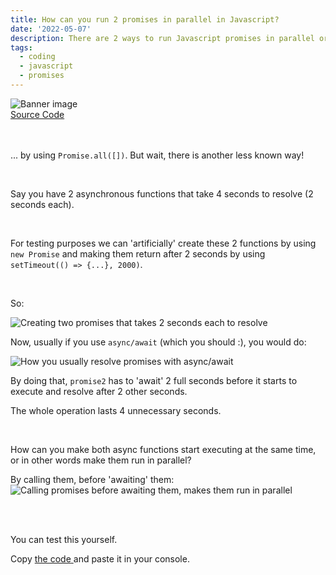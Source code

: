 ```yaml
---
title: How can you run 2 promises in parallel in Javascript?
date: '2022-05-07'
description: There are 2 ways to run Javascript promises in parallel or concurrently; by using Promise.all or by calling the promises before awaiting them
tags:
  - coding
  - javascript
  - promises
---
```


<img src="/images/posts/promises.png" alt="Banner image" />

<br />

<a href="https://github.com/Nderim1/javascript/blob/main/promises.js" target="_blank">
  <span class='link'>Source Code</span>
</a>

<br />
<br />
<br />

... by using `Promise.all([])`.
But wait, there is another less known way!

<br />

Say you have 2 asynchronous functions that take 4 seconds to resolve (2 seconds each).

<br />

For testing purposes we can 'artificially' create these 2 functions by using `new Promise`
and making them return after 2 seconds by using `setTimeout(() => {...}, 2000)`.

<br />

So:

<img src="/images/posts/promises2.png" alt="Creating two promises that takes 2 seconds each to resolve" />

<br />

Now, usually if you use `async/await` (which you should :), you would do:

<img src="/images/posts/promises3.png" alt="How you usually resolve promises with async/await" />

<br />

By doing that, `promise2` has to 'await' 2 full seconds before it starts to execute and resolve after 2 other seconds.

The whole operation lasts 4 unnecessary seconds.

<br />

How can you make both async functions start executing at the same time, or in other words make them run in parallel?

By calling them, before 'awaiting' them:
<img src="/images/posts/promises4.png" alt="Calling promises before awaiting them, makes them run in parallel" />

<br />
<br />

You can test this yourself.

Copy <a href="https://github.com/Nderim1/javascript/blob/main/promises.js" target="_blank">
  <span class='postLink'>the code</span>
</a> and paste it in your console.

